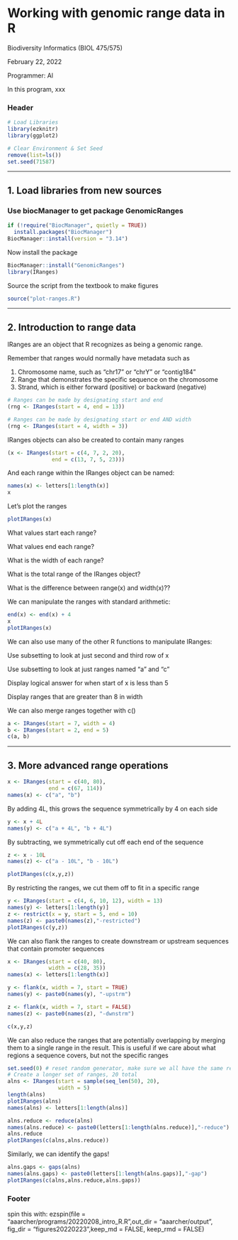 # Working with genomic range data in R

Biodiversity Informatics (BIOL 475/575)

February 22, 2022

Programmer: Al

In this program, xxx


### Header



```r
# Load Libraries
library(ezknitr)
library(ggplot2)

# Clear Environment & Set Seed
remove(list=ls())
set.seed(71587)
```

_____________________________________________________________________________
## 1. Load libraries from new sources

### Use biocManager to get package GenomicRanges


```r
if (!require("BiocManager", quietly = TRUE))
  install.packages("BiocManager")
BiocManager::install(version = "3.14")
```

Now install the package

```r
BiocManager::install("GenomicRanges")
library(IRanges)
```

Source the script from the textbook to make figures


```r
source("plot-ranges.R")
```

_____________________________________________________________________________
## 2. Introduction to range data

IRanges are an object that R recognizes as being a genomic range.

Remember that ranges would normally have metadata such as 

1. Chromosome name, such as "chr17" or "chrY" or "contig184"
2. Range that demonstrates the specific sequence on the chromosome
3. Strand, which is either forward (positive) or backward (negative)


```r
# Ranges can be made by designating start and end
(rng <- IRanges(start = 4, end = 13))

# Ranges can be made by designating start or end AND width
(rng <- IRanges(start = 4, width = 3))
```

IRanges objects can also be created to contain many ranges 


```r
(x <- IRanges(start = c(4, 7, 2, 20),
              end = c(13, 7, 5, 23)))
```

And each range within the IRanges object can be named:


```r
names(x) <- letters[1:length(x)]
x
```

Let's plot the ranges


```r
plotIRanges(x)
```

What values start each range?

What values end each range?

What is the width of each range?

What is the total range of the IRanges object?

What is the difference between range(x) and width(x)??

We can manipulate the ranges with standard arithmetic:


```r
end(x) <- end(x) + 4
x
plotIRanges(x)
```

We can also use many of the other R functions to manipulate IRanges:

Use subsetting to look at just second and third row of x

Use subsetting to look at just ranges named "a" and "c"

Display logical answer for when start of x is less than 5

Display ranges that are greater than 8 in width

We can also merge ranges together with c() 


```r
a <- IRanges(start = 7, width = 4)
b <- IRanges(start = 2, end = 5)
c(a, b)
```

_____________________________________________________________________________
## 3. More advanced range operations



```r
x <- IRanges(start = c(40, 80),
             end = c(67, 114))
names(x) <- c("a", "b")
```

By adding 4L, this grows the sequence symmetrically by 4 on each side

```r
y <- x + 4L
names(y) <- c("a + 4L", "b + 4L")
```

By subtracting, we symmetrically cut off each end of the sequence

```r
z <- x - 10L
names(z) <- c("a - 10L", "b - 10L")

plotIRanges(c(x,y,z))
```

By restricting the ranges, we cut them off to fit in a specific range

  

```r
y <- IRanges(start = c(4, 6, 10, 12), width = 13)
names(y) <- letters[1:length(y)]
z <- restrict(x = y, start = 5, end = 10)
names(z) <- paste0(names(z),"-restricted")
plotIRanges(c(y,z))
```

We can also flank the ranges to create downstream or upstream
sequences that contain promoter sequences


```r
x <- IRanges(start = c(40, 80),
             width = c(28, 35))
names(x) <- letters[1:length(x)]

y <- flank(x, width = 7, start = TRUE)
names(y) <- paste0(names(y), "-upstrm")

z <- flank(x, width = 7, start = FALSE)
names(z) <- paste0(names(z), "-dwnstrm")

c(x,y,z)
```

We can also reduce the ranges that are potentially overlapping
by merging them to a single range in the result. This is useful if 
we care about what regions a sequence covers, but not the specific
ranges


```r
set.seed(0) # reset random generator, make sure we all have the same result
# Create a longer set of ranges, 20 total
alns <- IRanges(start = sample(seq_len(50), 20),
                width = 5)
length(alns)
plotIRanges(alns)
names(alns) <- letters[1:length(alns)]

alns.reduce <- reduce(alns)
names(alns.reduce) <- paste0(letters[1:length(alns.reduce)],"-reduce")
alns.reduce
plotIRanges(c(alns,alns.reduce))
```

Similarly, we can identify the gaps!


```r
alns.gaps <- gaps(alns)
names(alns.gaps) <- paste0(letters[1:length(alns.gaps)],"-gap")
plotIRanges(c(alns,alns.reduce,alns.gaps))
```




### Footer

spin this with:
ezspin(file = "aaarcher/programs/20220208_intro_R.R",out_dir = "aaarcher/output", fig_dir = "figures20220223",keep_md = FALSE, keep_rmd = FALSE)
